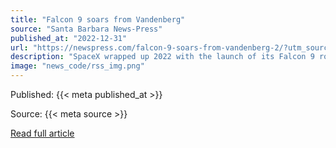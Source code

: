 ```yaml
---
title: "Falcon 9 soars from Vandenberg"
source: "Santa Barbara News-Press"
published_at: "2022-12-31"
url: "https://newspress.com/falcon-9-soars-from-vandenberg-2/?utm_source=rss&utm_medium=rss&utm_campaign=falcon-9-soars-from-vandenberg-2"
description: "SpaceX wrapped up 2022 with the launch of its Falcon 9 rocket from Vandenberg Space Force&#8230;The post Falcon 9 soars from Vandenberg appeared first on Santa Barbara News-Press."
image: "news_code/rss_img.png"
---
```



  Published: {{< meta published_at >}}
  

  Source: {{< meta source >}}
  

  [Read full article]({{< meta url >}})
  

